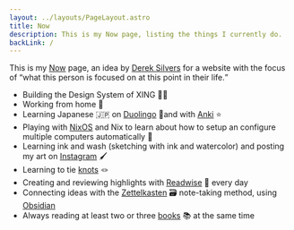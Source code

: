 ```yaml
---
layout: ../layouts/PageLayout.astro
title: Now
description: This is my Now page, listing the things I currently do.
backLink: /
---
```



<div {...animation}>

This is my [Now](https://nownownow.com/) page, an idea by [Derek Silvers](https://sive.rs/) for a website with the focus of <q>what this person is focused on at this point in their life.</q>

</div>

<div {...animationDelay}>

- Building the Design System of XING 👨‍💻
- Working from home 🏡
- Learning Japanese 🇯🇵 on [Duolingo](https://www.duolingo.com/profile/kogakure) 🦉and with [Anki](https://apps.ankiweb.net/) ⭐
- Playing with [NixOS](https://nixos.org/) and Nix to learn about how to setup an configure multiple computers automatically 🐧
- Learning ink and wash (sketching with ink and watercolor) and posting my art on [Instagram](https://www.instagram.com/kogakure.art/) 🖌️
- Learning to tie [knots](https://www.animatedknots.com/) 🪢
- Creating and reviewing highlights with [Readwise](https://readwise.io/i/stefan805) 📝 every day
- Connecting ideas with the [Zettelkasten](https://en.wikipedia.org/wiki/Zettelkasten) 🗃️ note-taking method, using [Obsidian](https://obsidian.md/)
- Always reading at least two or three [books](https://www.goodreads.com/kogakure) 📚 at the same time

</div>
